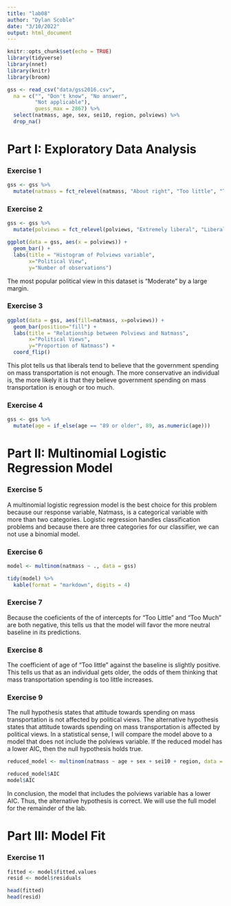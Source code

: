 ```yaml
---
title: "lab08"
author: "Dylan Scoble"
date: "3/10/2022"
output: html_document
---
```


```r
knitr::opts_chunk$set(echo = TRUE)
library(tidyverse)
library(nnet)
library(knitr)
library(broom)
```

```r
gss <- read_csv("data/gss2016.csv",
  na = c("", "Don't know", "No answer", 
         "Not applicable"), 
         guess_max = 2867) %>%
  select(natmass, age, sex, sei10, region, polviews) %>%
  drop_na()
```

# Part I: Exploratory Data Analysis

### Exercise 1

```r
gss <- gss %>%
  mutate(natmass = fct_relevel(natmass, "About right", "Too little", "Too much"))
```

### Exercise 2

```r
gss <- gss %>% 
  mutate(polviews = fct_relevel(polviews, "Extremely liberal", "Liberal", "Slightly liberal", "Moderate", "Slghtly conservative", "Conservative", "Extrmly conservative"))

ggplot(data = gss, aes(x = polviews)) +
  geom_bar() +
  labs(title = "Histogram of Polviews variable",
       x="Political View",
       y="Number of observations")
```

The most popular political view in this dataset is "Moderate" by a large margin.

### Exercise 3

```r
ggplot(data = gss, aes(fill=natmass, x=polviews)) +
  geom_bar(position="fill") +
  labs(title = "Relationship between Polviews and Natmass",
       x="Political Views",
       y="Proportion of Natmass") +
  coord_flip()
```

This plot tells us that liberals tend to believe that the government spending on mass transportation is not enough. The more conservative an individual is, the more likely it is that they believe government spending on mass transportation is enough or too much.

### Exercise 4

```r
gss <- gss %>% 
  mutate(age = if_else(age == "89 or older", 89, as.numeric(age)))
```

# Part II: Multinomial Logistic Regression Model

### Exercise 5

A multinomial logistic regression model is the best choice for this problem because our response variable, Natmass, is a categorical variable with more than two categories. Logistic regression handles classification problems and because there are three categories for our classifier, we can not use a binomial model.

### Exercise 6

```r
model <- multinom(natmass ~ ., data = gss)

tidy(model) %>% 
  kable(format = "markdown", digits = 4)
```

### Exercise 7

Because the coeficients of the of intercepts for "Too Little" and "Too Much" are both negative, this tells  us that the model will favor the more neutral baseline in its predictions.

### Exercise 8

The coefficient of age of “Too little” against the baseline is slightly positive. This tells  us that as an individual gets older, the odds of them thinking that mass transportation spending is too little increases.

### Exercise 9

The null hypothesis states that attitude towards spending on mass transportation is not affected by political views. The alternative hypothesis states that attitude towards spending on mass transportation is affected by political views. In a statistical sense, I will compare the model above to a model that does not include the polviews variable. If the reduced model has a lower AIC, then the null hypothesis holds true.

```r
reduced_model <- multinom(natmass ~ age + sex + sei10 + region, data = gss)

reduced_model$AIC
model$AIC
```

In conclusion, the model that includes the polviews variable has a lower AIC. Thus, the alternative hypothesis is correct. We will use the full model for the remainder of the lab.

# Part III: Model Fit

### Exercise 11

```r
fitted <- model$fitted.values
resid <- model$residuals

head(fitted)
head(resid)
```

